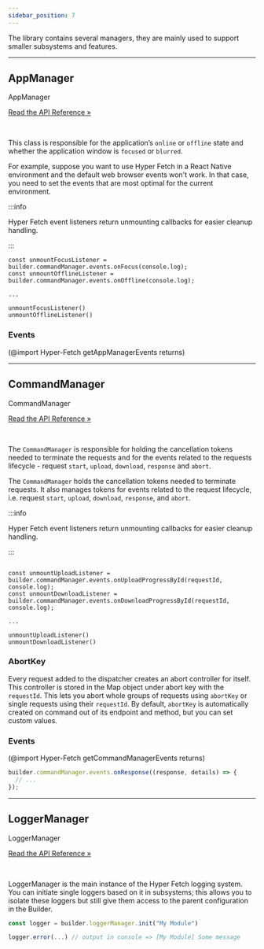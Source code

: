 ```yaml
---
sidebar_position: 7
---
```


The library contains several managers, they are mainly used to support smaller subsystems and features.

---

## AppManager

<div class="api-link">
  <div class="api-link-title">AppManager</div>
  <div class="api-link-sub-title">

[Read the API Reference »](/api/Hyper-Fetch/Class/AppManager.md)

  </div>
</div>

<br />

This class is responsible for the application’s `online` or `offline` state and whether the application window is
`focused` or `blurred`.

For example, suppose you want to use Hyper Fetch in a React Native environment and the default web browser events won't
work. In that case, you need to set the events that are most optimal for the current environment.

:::info

Hyper Fetch event listeners return unmounting callbacks for easier cleanup handling.

:::

```tsx
const unmountFocusListener = builder.commandManager.events.onFocus(console.log);
const unmountOfflineListener = builder.commandManager.events.onOffline(console.log);

...

unmountFocusListener()
unmountOfflineListener()
```

### Events

(@import Hyper-Fetch getAppManagerEvents returns)

---

## CommandManager

<div class="api-link">
  <div class="api-link-title">CommandManager</div>
  <div class="api-link-sub-title">

[Read the API Reference »](/api/Hyper-Fetch/Class/CommandManager.md)

  </div>
</div>

<br />

The `CommandManager` is responsible for holding the cancellation tokens needed to terminate the requests and for the
events related to the requests lifecycle - request `start`, `upload`, `download`, `response` and `abort`.

The `CommandManager` holds the cancellation tokens needed to terminate requests. It also manages tokens for events
related to the request lifecycle, i.e. request `start`, `upload`, `download`, `response`, and `abort`.

:::info

Hyper Fetch event listeners return unmounting callbacks for easier cleanup handling.

:::

```tsx

const unmountUploadListener = builder.commandManager.events.onUploadProgressById(requestId, console.log);
const unmountDownloadListener = builder.commandManager.events.onDownloadProgressById(requestId, console.log);

...

unmountUploadListener()
unmountDownloadListener()
```

### AbortKey

Every request added to the dispatcher creates an abort controller for itself. This controller is stored in the Map
object under abort key with the `requestId`. This lets you abort whole groups of requests using `abortKey` or single
requests using their `requestId`. By default, `abortKey` is automatically created on command out of its endpoint and
method, but you can set custom values.

### Events

(@import Hyper-Fetch getCommandManagerEvents returns)

```ts
builder.commandManager.events.onResponse((response, details) => {
  // ...
});
```

---

## LoggerManager

<div class="api-link">
  <div class="api-link-title">LoggerManager</div>
  <div class="api-link-sub-title">

[Read the API Reference »](/api/Hyper-Fetch/Class/LoggerManager.md)

  </div>
</div>

<br />

LoggerManager is the main instance of the Hyper Fetch logging system. You can initiate single loggers based on it in
subsystems; this allows you to isolate these loggers but still give them access to the parent configuration in the
Builder.

```ts
const logger = builder.loggerManager.init("My Module")

logger.error(...) // output in console => [My Module] Some message
```

